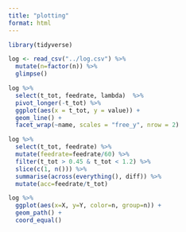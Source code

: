 ```yaml
---
title: "plotting"
format: html
---
```


```r
library(tidyverse)
```


```r
log <- read_csv("../log.csv") %>% 
  mutate(n=factor(n)) %>% 
  glimpse()
```

```r
log %>% 
  select(t_tot, feedrate, lambda)  %>%
  pivot_longer(-t_tot) %>% 
  ggplot(aes(x = t_tot, y = value)) +
  geom_line() +
  facet_wrap(~name, scales = "free_y", nrow = 2)
```

```r
log %>% 
  select(t_tot, feedrate) %>% 
  mutate(feedrate=feedrate/60) %>%
  filter(t_tot > 0.45 & t_tot < 1.2) %>% 
  slice(c(1, n())) %>% 
  summarise(across(everything(), diff)) %>% 
  mutate(acc=feedrate/t_tot)
```

```r
log %>% 
  ggplot(aes(x=X, y=Y, color=n, group=n)) + 
  geom_path() + 
  coord_equal()
```

